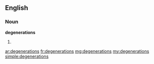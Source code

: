 ==English==

===Noun===
'''degenerations'''

# {{plural of|degeneration}}

[[ar:degenerations]]
[[fr:degenerations]]
[[mg:degenerations]]
[[my:degenerations]]
[[simple:degenerations]]
